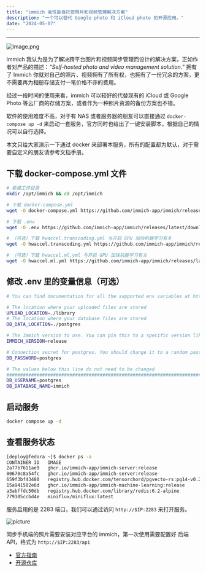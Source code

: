 ```yaml
---
title: "immich 高性能自托管照片和视频管理解决方案"
description: "一个可以替代 Google photo 和 iCloud photo 的开源应用。"
date: "2024-05-07"
---
```



---

![image.png](https://ossk.cc/file/b013269786fe766d56218.png)

Immich 我认为是为了解决跨平台图片和视频同步管理而设计的解决方案，正如作者对产品的描述：_“Self-hosted photo and video management solution.”_ 拥有了 Immich 你就对自己的照片、视频拥有了所有权，也拥有了一份冗余的方案，更不需要再为相册存储支付一笔价格不菲的费用。

经过一段时间的使用来看，immich 可以较好的代替现有的 iCloud 或 Google Photo 等云厂商的存储方案，或者作为一种照片资源的备份方案也不错。

软件的使用难度不高，对于有 NAS 或者服务器的朋友可以直接通过 `docker-compose up -d` 来启动一套服务，官方同时也给出了一键安装脚本，根据自己的情况可以自行选择。

本文只给大家演示一下通过 docker 来部署本服务，所有的配置都为默认，对于需要自定义的朋友请参考文档手册。

## 下载 docker-compose.yml 文件

```bash
# 新建工作目录
mkdir /opt/immich && cd /opt/immich

# 下载 docker-compose.yml
wget -O docker-compose.yml https://github.com/immich-app/immich/releases/latest/download/docker-compose.yml

# 下载 .env
wget -O .env https://github.com/immich-app/immich/releases/latest/download/example.env

# （可选）下载 hwaccel.transcoding.yml 与开启 GPU 加快机器学习有关
wget -O hwaccel.transcoding.yml https://github.com/immich-app/immich/releases/latest/download/hwaccel.transcoding.yml

# （可选）下载 hwaccel.ml.yml 与开启 GPU 加快机器学习有关
wget -O hwaccel.ml.yml https://github.com/immich-app/immich/releases/latest/download/hwaccel.ml.yml
```

## 修改 .env 里的变量信息（可选）

```bash
# You can find documentation for all the supported env variables at https://immich.app/docs/install/environment-variables

# The location where your uploaded files are stored
UPLOAD_LOCATION=./library
# The location where your database files are stored
DB_DATA_LOCATION=./postgres

# The Immich version to use. You can pin this to a specific version like "v1.71.0"
IMMICH_VERSION=release

# Connection secret for postgres. You should change it to a random password
DB_PASSWORD=postgres

# The values below this line do not need to be changed
###################################################################################
DB_USERNAME=postgres
DB_DATABASE_NAME=immich
```

## 启动服务

```bash
docker compose up -d
```

## 查看服务状态

```bash
[deploy@fedora ~]$ docker ps -a
CONTAINER ID   IMAGE                                                        COMMAND                  CREATED        STATUS                  PORTS                                       NAMES
2a77b7611ae9   ghcr.io/immich-app/immich-server:release                     "tini -- /bin/bash s…"   19 hours ago   Up 19 hours             0.0.0.0:2283->3001/tcp, :::2283->3001/tcp   immich_server
80670c8a54fc   ghcr.io/immich-app/immich-server:release                     "tini -- /bin/bash s…"   19 hours ago   Up 19 hours             3001/tcp                                    immich_microservices
659f3bf43480   registry.hub.docker.com/tensorchord/pgvecto-rs:pg14-v0.2.0   "docker-entrypoint.s…"   19 hours ago   Up 19 hours             5432/tcp                                    immich_postgres
15a941582e6d   ghcr.io/immich-app/immich-machine-learning:release           "tini -- ./start.sh"     19 hours ago   Up 19 hours                                                         immich_machine_learning
a3abffdc50db   registry.hub.docker.com/library/redis:6.2-alpine             "docker-entrypoint.s…"   19 hours ago   Up 19 hours             6379/tcp                                    immich_redis
779105ccbd4e   miniflux/miniflux:latest                                     "/usr/bin/miniflux"      21 hours ago   Up 21 hours             0.0.0.0:8081->8080/tcp, :::8081->8080/tcp
```

服务启用的是 2283 端口，我们可以通过访问 `http://$IP:2283` 来打开服务。

![picture](https://ossk.cc/file/776e27fb7cee26a447e0a.jpg)

同步手机端的照片需要安装对应平台的 immich，第一次使用需要配置好 后端 API，格式为 `http://$IP:2283/api`

- [官方指南](https://immich.app/docs/overview/introduction)
- [开源仓库](https://github.com/immich-app/immich)
